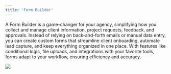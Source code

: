 ```yaml
---
title: 'Form Builder'
---
```


A Form Builder is a game-changer for your agency, simplifying how you collect and manage client information, project requests, feedback, and approvals. Instead of relying on back-and-forth emails or manual data entry, you can create custom forms that streamline client onboarding, automate lead capture, and keep everything organized in one place. With features like conditional logic, file uploads, and integrations with your favorite tools, forms adapt to your workflow, ensuring efficiency and accuracy.

![](/images/forms/form-builder-001.png)